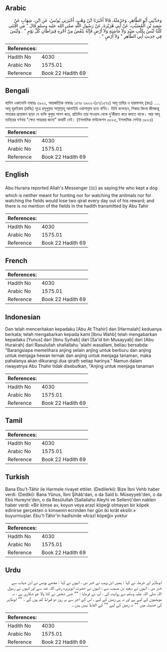 ## Arabic


<div dir="rtl" lang="ar" style={{fontSize:'larger',backgroundColor:'#f8f9fa',padding:20}}>
وَحَدَّثَنِي أَبُو الطَّاهِرِ، وَحَرْمَلَةُ، قَالاَ أَخْبَرَنَا ابْنُ وَهْبٍ، أَخْبَرَنِي يُونُسُ، عَنِ ابْنِ، شِهَابٍ عَنْ سَعِيدِ بْنِ الْمُسَيَّبِ، عَنْ أَبِي هُرَيْرَةَ، عَنْ رَسُولِ اللَّهِ صلى الله عليه وسلم قَالَ ‏"‏ مَنِ اقْتَنَى كَلْبًا لَيْسَ بِكَلْبِ صَيْدٍ وَلاَ مَاشِيَةٍ وَلاَ أَرْضٍ فَإِنَّهُ يَنْقُصُ مِنْ أَجْرِهِ قِيرَاطَانِ كُلَّ يَوْمٍ ‏"‏ ‏.‏ وَلَيْسَ فِي حَدِيثِ أَبِي الطَّاهِرِ ‏"‏ وَلاَ أَرْضٍ ‏"‏ ‏.‏
</div>
<div style={{backgroundColor:'#f8f9fa',padding:20, marginBottom: 10}}><table> <thead> <tr> <th>References:</th> <th></th> </tr> </thead> <tbody><tr><td>Hadith No</td><td>4030</td></tr><tr><td>Arabic No</td><td>1575.01</td></tr><tr><td>Reference</td><td>Book 22 Hadith 69</td></tr></tbody></table></div>

## Bengali


<div dir="ltr" lang="bn" style={{fontSize:'larger',backgroundColor:'#f8f9fa',padding:20}}>
হাদিস একাডেমি নাম্বারঃ ৩৯২২, আন্তর্জাতিক নাম্বারঃ ১৫৭৫ ৩৯২২-(৫৭/১৫৭৫) আবূ তাহির ও হারমালাহ্ (রহঃ) ..... আবূ হুরাইরাহ (রাযিঃ) সূত্রে রসূলুল্লাহ সাল্লাল্লাহু আলাইহি ওয়াসাল্লাম হতে বর্ণিত। তিনি বলেছেন, শিকার কিংবা জীবজন্তু পাহারার প্রয়োজন ছাড়া যে ব্যক্তি কুকুর পালন করে, প্রতিদিন তার সাওয়াব থেকে দু’কীরাত করে কমতে থাকে। আর আবূ তাহিরের বর্ণনায় "ক্ষেত পাহারার জন্যে" কথাটি নেই। (ইসলামিক ফাউন্ডেশন ৩৮৮৫, ইসলামিক সেন্টার ৩৮৮৪)
</div>
<div style={{backgroundColor:'#f8f9fa',padding:20, marginBottom: 10}}><table> <thead> <tr> <th>References:</th> <th></th> </tr> </thead> <tbody><tr><td>Hadith No</td><td>4030</td></tr><tr><td>Arabic No</td><td>1575.01</td></tr><tr><td>Reference</td><td>Book 22 Hadith 69</td></tr></tbody></table></div>

## English


<div dir="ltr" lang="en" style={{fontSize:'larger',backgroundColor:'#f8f9fa',padding:20}}>
Abu Huraira reported Allah's Messenger (ﷺ) as saying:He who kept a dog which is neither meant for hunting nor for watching the anitmals nor for watching the fields would lose two qirat every day out of his reward; and there is no mention of the fields in the hadith transmitted by Abu Tahir
</div>
<div style={{backgroundColor:'#f8f9fa',padding:20, marginBottom: 10}}><table> <thead> <tr> <th>References:</th> <th></th> </tr> </thead> <tbody><tr><td>Hadith No</td><td>4030</td></tr><tr><td>Arabic No</td><td>1575.01</td></tr><tr><td>Reference</td><td>Book 22 Hadith 69</td></tr></tbody></table></div>

## French


<div dir="ltr" lang="fr" style={{fontSize:'larger',backgroundColor:'#f8f9fa',padding:20}}>

</div>
<div style={{backgroundColor:'#f8f9fa',padding:20, marginBottom: 10}}><table> <thead> <tr> <th>References:</th> <th></th> </tr> </thead> <tbody><tr><td>Hadith No</td><td>4030</td></tr><tr><td>Arabic No</td><td>1575.01</td></tr><tr><td>Reference</td><td>Book 22 Hadith 69</td></tr></tbody></table></div>

## Indonesian


<div dir="ltr" lang="id" style={{fontSize:'larger',backgroundColor:'#f8f9fa',padding:20}}>
Dan telah menceritakan kepadaku [Abu At Thahir] dan [Harmalah] keduanya berkata; telah mengabarkan kepada kami [Ibnu Wahb] telah mengabarkan kepadaku [Yunus] dari [Ibnu Syihab] dari [Sa'id bin Musayyab] dari [Abu Hurairah] dari Rasulullah shallallahu 'alaihi wasallam, beliau bersabda: "Barangsiapa memelihara anjing selain anjing untuk berburu dan anjing untuk menjaga hewan ternak dan anjing untuk menjaga tanaman, maka pahalanya akan dikurangi dua qirath setiap harinya." Namun dalam riwayatnya Abu Thahir tidak disebutkan, "Anjing untuk menjaga tanaman
</div>
<div style={{backgroundColor:'#f8f9fa',padding:20, marginBottom: 10}}><table> <thead> <tr> <th>References:</th> <th></th> </tr> </thead> <tbody><tr><td>Hadith No</td><td>4030</td></tr><tr><td>Arabic No</td><td>1575.01</td></tr><tr><td>Reference</td><td>Book 22 Hadith 69</td></tr></tbody></table></div>

## Tamil


<div dir="ltr" lang="ta" style={{fontSize:'larger',backgroundColor:'#f8f9fa',padding:20}}>

</div>
<div style={{backgroundColor:'#f8f9fa',padding:20, marginBottom: 10}}><table> <thead> <tr> <th>References:</th> <th></th> </tr> </thead> <tbody><tr><td>Hadith No</td><td>4030</td></tr><tr><td>Arabic No</td><td>1575.01</td></tr><tr><td>Reference</td><td>Book 22 Hadith 69</td></tr></tbody></table></div>

## Turkish


<div dir="ltr" lang="tr" style={{fontSize:'larger',backgroundColor:'#f8f9fa',padding:20}}>
Bana Ebu't-Tâhir ile Harmele rivayet ettiler. (Dedilerki): Bize İbni Vehb haber verdi. (Dediki): Bana Yûnus, İbni Şihâb'dan, o da Saîd b. Müseyyeb'den, o da Ebû Hureyre'den, o da Resûlullah (Sallallahu Aleyhi ve Sellem)'den naklen haber verdi: «Bir kimse av, koyun veya arazi köpeği olmayan bir köpek edinirse gerçekten o kimsenin ecrinden her gün iki kırât eksilir.» buyurmuşlar. Ebu't-Tâhir'in hadîsinde «Arazî köpeği» yoktur
</div>
<div style={{backgroundColor:'#f8f9fa',padding:20, marginBottom: 10}}><table> <thead> <tr> <th>References:</th> <th></th> </tr> </thead> <tbody><tr><td>Hadith No</td><td>4030</td></tr><tr><td>Arabic No</td><td>1575.01</td></tr><tr><td>Reference</td><td>Book 22 Hadith 69</td></tr></tbody></table></div>

## Urdu


<div dir="rtl" lang="ur" style={{fontSize:'larger',backgroundColor:'#f8f9fa',padding:20}}>
ابوطاہر اور حرملہ نے کہا : ہمیں ابن وہب نے خبر دی ، انہوں نے کہا : مجھے یونس نے ابن شہاب سے خبر دی ، انہوں نے سعید بن مسیب سے ، انہوں نے حضرت ابوہریرہ رضی اللہ عنہ سے اور انہوں نے رسول اللہ صلی اللہ علیہ وسلم سے روایت کی ، آپ نے فرمایا : "" جس شخص نے کتا پالا جو شکاری ہے ، نہ مویشیوں کے لیے ہے اور نہ ہی زمین کے لیے ، اس کے اجر سے ہر روز دو قیراط کم ہوں گے ۔ "" ابوطاہر کی حدیث میں "" نہ زمین کے لیے "" کے الفاظ نہیں ہیں ۔
</div>
<div style={{backgroundColor:'#f8f9fa',padding:20, marginBottom: 10}}><table> <thead> <tr> <th>References:</th> <th></th> </tr> </thead> <tbody><tr><td>Hadith No</td><td>4030</td></tr><tr><td>Arabic No</td><td>1575.01</td></tr><tr><td>Reference</td><td>Book 22 Hadith 69</td></tr></tbody></table></div>